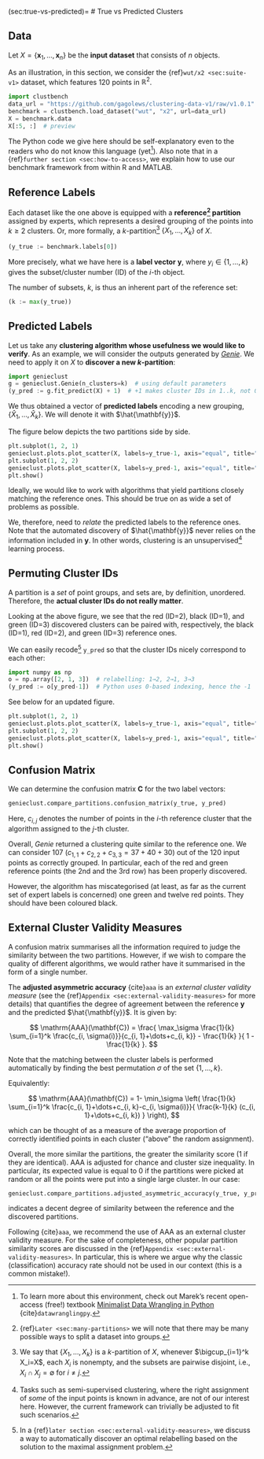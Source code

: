 (sec:true-vs-predicted)=
# True vs Predicted Clusters


## Data

Let $X=\{\mathbf{x}_1, \dots, \mathbf{x}_n\}$ be the **input dataset**
that consists of $n$ objects.

As an illustration, in this section, we consider
the {ref}`wut/x2 <sec:suite-v1>` dataset, which features 120 points in $\mathbb{R}^2$.

```python
import clustbench
data_url = "https://github.com/gagolews/clustering-data-v1/raw/v1.0.1"
benchmark = clustbench.load_dataset("wut", "x2", url=data_url)
X = benchmark.data
X[:5, :]  # preview
```

::::{note}
The Python code we give here should be self-explanatory even to
the readers  who do not know this language (yet[^footbook]).
Also note that in a {ref}`further section <sec:how-to-access>`,
we explain how to use our benchmark framework from within R and MATLAB.
::::

[^footbook]: To learn more about this environment, check out
    Marek's recent open-access (free!) textbook
    [Minimalist Data Wrangling in Python](https://datawranglingpy.gagolewski.com/)
    {cite}`datawranglingpy`.


## Reference Labels

Each dataset like the one above is equipped with a
**reference[^footmanyreference] partition** assigned by experts, which represents a desired grouping of the points into $k \ge 2$ clusters.
Or, more formally, a *k*-partition[^footpart] $\{X_1,\dots,X_k\}$ of $X$.

[^footmanyreference]: {ref}`Later <sec:many-partitions>` we will note
    that there may be many possible ways to split a dataset into groups.



```python
(y_true := benchmark.labels[0])
```


More precisely, what we have here is a **label vector**
$\mathbf{y}$, where $y_i\in\{1,\dots,k\}$ gives the subset/cluster number
(ID) of the *i*-th object.


[^footpart]: We say that $\{X_1,\dots,X_k\}$ is a $k$-partition of $X$,
    whenever $\bigcup_{i=1}^k X_i=X$, each $X_i$ is nonempty,
    and the subsets are pairwise disjoint, i.e., $X_i\cap X_j=\emptyset$
    for $i\neq j$.


The number of subsets, *k*, is thus an inherent part of the
reference set:

```python
(k := max(y_true))
```

<!--
```python
np.histogram(y_true, return_count=True)
```

There are thus 50 points in the 1st cluster,
40 points in the 2nd group,
and 30 points in the 3rd set.
-->


## Predicted Labels

Let us take any **clustering algorithm whose usefulness
we would like to verify**. As an example, we will consider the outputs
generated by [*Genie*](https://genieclust.gagolewski.com).
We need to apply it on $X$ to **discover a new *k*-partition**:

```python
import genieclust
g = genieclust.Genie(n_clusters=k)  # using default parameters
(y_pred := g.fit_predict(X) + 1)  # +1 makes cluster IDs in 1..k, not 0..(k-1)
```

We thus obtained a vector of **predicted labels**
encoding a new grouping, $\{\hat{X}_1,\dots,\hat{X}_k\}$.
We will denote it with $\hat{\mathbf{y}}$.

The figure below depicts the two partitions side by side.


```python
plt.subplot(1, 2, 1)
genieclust.plots.plot_scatter(X, labels=y_true-1, axis="equal", title="y_true")
plt.subplot(1, 2, 2)
genieclust.plots.plot_scatter(X, labels=y_pred-1, axis="equal", title="y_pred")
plt.show()
```

::::{important}
Ideally, we would like to work with algorithms that yield partitions
closely matching the reference ones. This should be true on as wide
a set of problems as possible.
::::

We, therefore, need to *relate* the predicted labels to the reference ones.
Note that the automated discovery of $\hat{\mathbf{y}}$
never relies on the information included in $\mathbf{y}$.
In other words, clustering is an unsupervised[^footsemisupervised]
learning process.


[^footsemisupervised]: Tasks such as semi-supervised clustering,
    where the right assignment of *some* of the input points is known in
    advance, are not of our interest here. However, the current framework can
    trivially be adjusted to fit such scenarios.




## Permuting Cluster IDs

A partition is a *set* of point groups, and sets are, by definition, unordered.
Therefore, the **actual cluster IDs do not really matter**.


Looking at the above figure, we see that
the red (ID=2), black (ID=1), and green (ID=3) discovered clusters
can be paired with, respectively,
the black (ID=1), red (ID=2), and green (ID=3) reference ones.

We can easily recode[^footmanualrelabel] `y_pred`
so that the cluster IDs nicely correspond to each other:


```python
import numpy as np
o = np.array([2, 1, 3])  # relabelling: 1→2, 2→1, 3→3
(y_pred := o[y_pred-1])  # Python uses 0-based indexing, hence the -1
```

See below for an updated figure.


```python
plt.subplot(1, 2, 1)
genieclust.plots.plot_scatter(X, labels=y_true-1, axis="equal", title="y_true")
plt.subplot(1, 2, 2)
genieclust.plots.plot_scatter(X, labels=y_pred-1, axis="equal", title="y_pred")
plt.show()
```


[^footmanualrelabel]: In a
    {ref}`later section <sec:external-validity-measures>`,
    we discuss a way
    to automatically discover an optimal relabelling based on the solution
    to the maximal assignment problem.



## Confusion Matrix

We can determine the confusion matrix $\mathbf{C}$ for the two label vectors:

```python
genieclust.compare_partitions.confusion_matrix(y_true, y_pred)
```

Here, $c_{i, j}$ denotes the number of points in the $i$-th reference cluster
that the algorithm assigned to the $j$-th cluster.

Overall, *Genie* returned a clustering quite similar to the reference one.
We can consider 107 ($c_{1,1}+c_{2, 2}+c_{3,3}=37+40+30$) out of the 120
input points as correctly grouped. In particular, each of the red and
green reference points (the 2nd and the 3rd row) has been
properly discovered.

However, the algorithm has miscategorised (at least, as far as the current
set of expert labels is concerned) one green and twelve red points.
They should have been coloured black.



## External Cluster Validity Measures

A confusion matrix summarises all the information required
to judge the similarity between the two partitions. However,
if we wish to compare the quality of different algorithms,
we would rather have it summarised in the form of a single number.


The **adjusted asymmetric accuracy** {cite}`aaa`
is an *external cluster validity measure*
(see the {ref}`Appendix <sec:external-validity-measures>` for more details)
that quantifies the degree of agreement between the reference $\mathbf{y}$ and
the predicted $\hat{\mathbf{y}}$.
It is given by:

$$
\mathrm{AAA}(\mathbf{C})
=
\frac{
\max_\sigma \frac{1}{k} \sum_{i=1}^k \frac{c_{i, \sigma(i)}}{c_{i, 1}+\dots+c_{i, k}} - \frac{1}{k}
}{
1 - \frac{1}{k}
}.
$$

Note that the matching between the cluster labels is performed
automatically by finding the best permutation $\sigma$
of the set $\{1,\dots,k\}$.

Equivalently:

$$
\mathrm{AAA}(\mathbf{C})
=
1-
\min_\sigma
\left(
\frac{1}{k}
\sum_{i=1}^k \frac{c_{i, 1}+\dots+c_{i, k}-c_{i, \sigma(i)}}{ \frac{k-1}{k} (c_{i, 1}+\dots+c_{i, k}) }
\right),
$$

which can be thought of as a measure of the average proportion of
correctly identified points in each cluster ("above" the random assignment).


Overall, the more similar the partitions, the greater the similarity score
(1 if they are identical). AAA is adjusted for chance and cluster size
inequality. In particular, its expected value is equal to 0 if the
partitions were picked at random or all the points were put into a single
large cluster. In our case:

```python
genieclust.compare_partitions.adjusted_asymmetric_accuracy(y_true, y_pred)
```

indicates a decent degree of similarity between the reference
and the discovered partitions.


Following {cite}`aaa`, we recommend the use of AAA as an external cluster
validity measure. For the sake of completeness, other popular
partition similarity scores are discussed
in the {ref}`Appendix <sec:external-validity-measures>`.
In particular, this is where we argue why the classic (classification)
accuracy rate should not be used in our context (this is a common mistake!).
